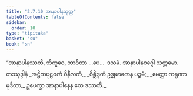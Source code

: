 ```yaml
---
title: "2.7.10 အာနာပါနသုတ္တ"
tableOfContents: false
sidebar:
  order: 10
type: "tipitaka"
basket: "su"
book: "sn"
---
```



<DynamicBreadcrumb />

<Division number="247" book="sn" e="ch" v="18" p="316">

<Paragraph number="680" book="sn">
“အာနာပါနဿတိ, ဘိက္ခဝေ, ဘာဝိတာ …ပေ…  ဒသမံ.

</Paragraph>
</Division>

<Paragraph number="681" type="center" book="sn">
အာနာပါနဝဂ္ဂေါ သတ္တမော.



</Paragraph>

<Paragraph number="682" type="center" book="sn">
တဿုဒ္ဒါနံ


</Paragraph>

<Paragraph number="683" type="verses" book="sn">
_အဋ္ဌိကပုဠဝကံ ဝိနီလကံ,_  
_ဝိစ္ဆိဒ္ဒကံ ဥဒ္ဓုမာတေန ပဉ္စမံ;_  
_မေတ္တာ ကရုဏာ မုဒိတာ,_  
ဥပေက္ခာ အာနာပါနေန တေ ဒသာတိ._
</Paragraph>